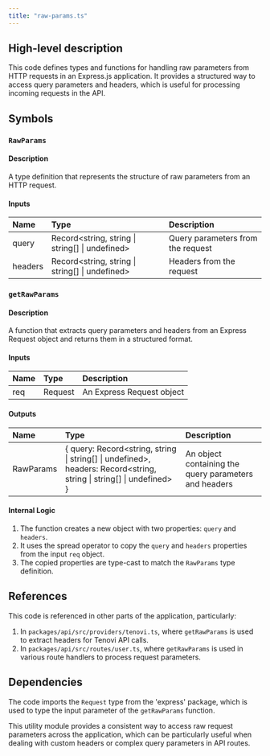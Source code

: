 ```yaml
---
title: "raw-params.ts"
---
```


## High-level description
This code defines types and functions for handling raw parameters from HTTP requests in an Express.js application. It provides a structured way to access query parameters and headers, which is useful for processing incoming requests in the API.

## Symbols

### `RawParams`
#### Description
A type definition that represents the structure of raw parameters from an HTTP request.

#### Inputs
| Name | Type | Description |
|:-----|:-----|:------------|
| query | Record&lt;string, string \| string[] \| undefined&gt; | Query parameters from the request |
| headers | Record&lt;string, string \| string[] \| undefined&gt; | Headers from the request |

### `getRawParams`
#### Description
A function that extracts query parameters and headers from an Express Request object and returns them in a structured format.

#### Inputs
| Name | Type | Description |
|:-----|:-----|:------------|
| req | Request | An Express Request object |

#### Outputs
| Name | Type | Description |
|:-----|:-----|:------------|
| RawParams | \{ query: Record&lt;string, string \| string[] \| undefined&gt;, headers: Record&lt;string, string \| string[] \| undefined&gt; \} | An object containing the query parameters and headers |

#### Internal Logic
1. The function creates a new object with two properties: `query` and `headers`.
2. It uses the spread operator to copy the `query` and `headers` properties from the input `req` object.
3. The copied properties are type-cast to match the `RawParams` type definition.

## References
This code is referenced in other parts of the application, particularly:
1. In `packages/api/src/providers/tenovi.ts`, where `getRawParams` is used to extract headers for Tenovi API calls.
2. In `packages/api/src/routes/user.ts`, where `getRawParams` is used in various route handlers to process request parameters.

## Dependencies
The code imports the `Request` type from the 'express' package, which is used to type the input parameter of the `getRawParams` function.

This utility module provides a consistent way to access raw request parameters across the application, which can be particularly useful when dealing with custom headers or complex query parameters in API routes.
